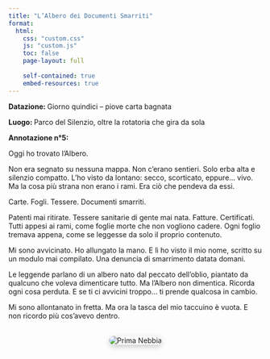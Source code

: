 ```yaml
---
title: "L’Albero dei Documenti Smarriti"
format:
  html:
    css: "custom.css"
    js: "custom.js"
    toc: false
    page-layout: full
    
    self-contained: true
    embed-resources: true
---
```


**Datazione: ** Giorno quindici – piove carta bagnata

**Luogo: ** Parco del Silenzio, oltre la rotatoria che gira da sola


**Annotazione n°5:**

Oggi ho trovato l’Albero.

Non era segnato su nessuna mappa. Non c’erano sentieri. Solo erba alta e silenzio compatto. L’ho visto da lontano: secco, scorticato, eppure… vivo. Ma la cosa più strana non erano i rami. Era ciò che pendeva da essi.

Carte. Fogli. Tessere. Documenti smarriti.

Patenti mai ritirate. Tessere sanitarie di gente mai nata. Fatture. Certificati. Tutti appesi ai rami, come foglie morte che non vogliono cadere. Ogni foglio tremava appena, come se leggesse da solo il proprio contenuto.

Mi sono avvicinato. Ho allungato la mano. E lì ho visto il mio nome, scritto su un modulo mai compilato. Una denuncia di smarrimento datata domani.

Le leggende parlano di un albero nato dal peccato dell’oblio, piantato da qualcuno che voleva dimenticare tutto. Ma l’Albero non dimentica. Ricorda ogni cosa perduta. E se ti ci avvicini troppo… ti prende qualcosa in cambio.

Mi sono allontanato in fretta. Ma ora la tasca del mio taccuino è vuota. E non ricordo più cos’avevo dentro.

<div style="text-align: center; margin-top: 2rem;">
  <img src="5.jpg" alt="Prima Nebbia" style="max-width: 50%; border-radius: 10px; box-shadow: 0 4px 12px rgba(0,0,0,0.2);">
</div>